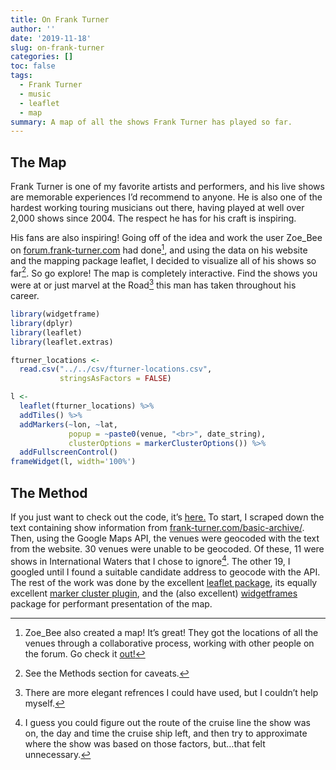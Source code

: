 ```yaml
---
title: On Frank Turner
author: ''
date: '2019-11-18'
slug: on-frank-turner
categories: []
toc: false
tags:
  - Frank Turner
  - music
  - leaflet
  - map
summary: A map of all the shows Frank Turner has played so far.
---
```


## The Map

Frank Turner is one of my favorite artists and performers, and his live shows are memorable experiences I'd recommend to anyone. He is also one of the hardest working touring musicians out there, having played at well over 2,000 shows since 2004. The respect he has for his craft is inspiring.

His fans are also inspiring! Going off of the idea and work the user Zoe_Bee on <a href="https://forum.frank-turner.com" target='_blank'>forum.frank-turner.com</a> had done[^1], and using the data on his website and the mapping package leaflet, I decided to visualize all of his shows so far[^2]. So go explore! The map is completely interactive. Find the shows you were at or just marvel at the Road[^3] this man has taken throughout his career.

```r
library(widgetframe)
library(dplyr)
library(leaflet)
library(leaflet.extras)

fturner_locations <-
  read.csv("../../csv/fturner-locations.csv",
           stringsAsFactors = FALSE)

l <- 
  leaflet(fturner_locations) %>%
  addTiles() %>%
  addMarkers(~lon, ~lat,
             popup = ~paste0(venue, "<br>", date_string),
             clusterOptions = markerClusterOptions()) %>% 
  addFullscreenControl()
frameWidget(l, width='100%')
```

## The Method

If you just want to check out the code, it's <a href='https://github.com/svitkin/frank-turner-map' target='_blank'>here.</a> To start, I scraped down the text containing show information from <a href='https://frank-turner.com/basic-archive/' target='_blank'>frank-turner.com/basic-archive/</a>. Then, using the Google Maps API, the venues were geocoded with the text from the website. 30 venues were unable to be geocoded. Of these, 11 were shows in International Waters that I chose to ignore[^4]. The other 19, I googled until I found a suitable candidate address to geocode with the API. The rest of the work was done by the excellent <a href='https://rstudio.github.io/leaflet/' target='_blank'>leaflet package</a>, its equally excellent <a href='https://github.com/Leaflet/Leaflet.markercluster' target='_blank'>marker cluster plugin</a>, and the (also excellent) <a href='https://cran.r-project.org/web/packages/widgetframe/' target='_blank'>widgetframes</a> package for performant presentation of the map.

[^1]: Zoe_Bee also created a map! It's great! They got the locations of all the venues through a collaborative process, working with other people on the forum. Go check it <a href='http://www.arcgis.com/home/webmap/viewer.html?webmap=9da0b46715104662b5f48148e394bc7b&extent=-126.3309,31.6552,-93.8772,47.4295' target='_blank'>out!</a>
[^2]: See the Methods section for caveats. 
[^3]: There are more elegant refrences I could have used, but I couldn't help myself.
[^4]: I guess you could figure out the route of the cruise line the show was on, the day and time the cruise ship left, and then try to approximate where the show was based on those factors, but...that felt unnecessary.